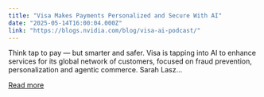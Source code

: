 ```yaml
---
title: "Visa Makes Payments Personalized and Secure With AI"
date: "2025-05-14T16:00:04.000Z"
link: "https://blogs.nvidia.com/blog/visa-ai-podcast/"
---
```


Think tap to pay — but smarter and safer. Visa is tapping into AI to enhance services for its global network of customers, focused on fraud prevention, personalization and agentic commerce. Sarah Lasz...

[Read more](https://blogs.nvidia.com/blog/visa-ai-podcast/)
